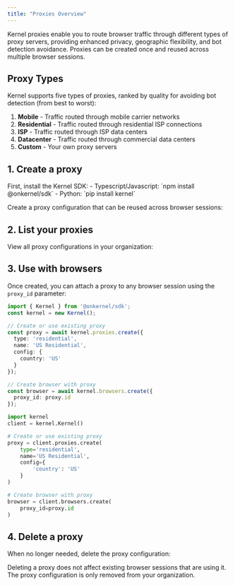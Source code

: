 ```yaml
---
title: "Proxies Overview"
---
```



Kernel proxies enable you to route browser traffic through different types of proxy servers, providing enhanced privacy, geographic flexibility, and bot detection avoidance. Proxies can be created once and reused across multiple browser sessions.

## Proxy Types

Kernel supports five types of proxies, ranked by quality for avoiding bot detection (from best to worst):

1. **Mobile** - Traffic routed through mobile carrier networks
2. **Residential** - Traffic routed through residential ISP connections
3. **ISP** - Traffic routed through ISP data centers
4. **Datacenter** - Traffic routed through commercial data centers
5. **Custom** - Your own proxy servers

## 1. Create a proxy

<Info>
First, install the Kernel SDK:
- Typescript/Javascript: `npm install @onkernel/sdk`
- Python: `pip install kernel`
</Info>

Create a proxy configuration that can be reused across browser sessions:

<CreateProxySnippet />

## 2. List your proxies

View all proxy configurations in your organization:

<ListProxiesSnippet />

## 3. Use with browsers

Once created, you can attach a proxy to any browser session using the `proxy_id` parameter:

<CodeGroup>

```typescript Typescript/Javascript
import { Kernel } from '@onkernel/sdk';
const kernel = new Kernel();

// Create or use existing proxy
const proxy = await kernel.proxies.create({
  type: 'residential',
  name: 'US Residential',
  config: {
    country: 'US'
  }
});

// Create browser with proxy
const browser = await kernel.browsers.create({
  proxy_id: proxy.id
});
```

```Python Python
import kernel
client = kernel.Kernel()

# Create or use existing proxy
proxy = client.proxies.create(
    type='residential',
    name='US Residential',
    config={
        'country': 'US'
    }
)

# Create browser with proxy
browser = client.browsers.create(
    proxy_id=proxy.id
)
```

</CodeGroup>

## 4. Delete a proxy

When no longer needed, delete the proxy configuration:

<DeleteProxySnippet />

<Note>
Deleting a proxy does not affect existing browser sessions that are using it. The proxy configuration is only removed from your organization.
</Note>